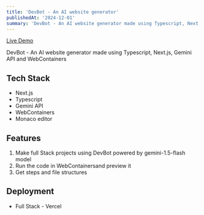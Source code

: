 ```yaml
---
title: 'DevBot - An AI website generator'
publishedAt: '2024-12-01'
summary: 'DevBot - An AI website generator made using Typescript, Next.js, Gemini API and WebContainers'
---
```


<a href="https://devbot.22102002.xyz" rel="noopener noreferrer" target="_blank">Live Demo</a>

DevBot - An AI website generator made using Typescript, Next.js, Gemini API and WebContainers

## Tech Stack

- Next.js
- Typescript
- Gemini API
- WebContainers
- Monaco editor

## Features

1. Make full Stack projects using DevBot powered by gemini-1.5-flash model
2. Run the code in WebContainersand preview it
3. Get steps and file structures

## Deployment

- Full Stack - Vercel